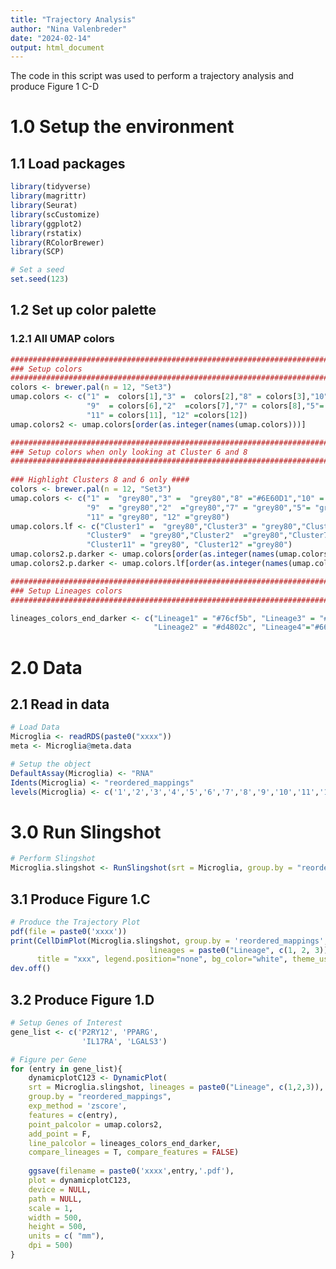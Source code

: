 ```yaml
---
title: "Trajectory Analysis"
author: "Nina Valenbreder"
date: "2024-02-14"
output: html_document
---
```


The code in this script was used to perform a trajectory analysis and produce Figure 1 C-D


# 1.0 Setup the environment
## 1.1 Load packages
```r
library(tidyverse)
library(magrittr)
library(Seurat)
library(scCustomize)
library(ggplot2)
library(rstatix)
library(RColorBrewer)
library(SCP)

# Set a seed
set.seed(123)
```

## 1.2 Set up color palette
### 1.2.1 All UMAP colors
```r
################################################################################
### Setup colors 
################################################################################
colors <- brewer.pal(n = 12, "Set3")
umap.colors <- c("1" =  colors[1],"3" =  colors[2],"8" = colors[3],"10" = colors[4],"4" = colors[5],
                 "9"  = colors[6],"2"  =colors[7],"7" = colors[8],"5"= colors[9], "6" = colors[10],
                 "11" = colors[11], "12" =colors[12])
umap.colors2 <- umap.colors[order(as.integer(names(umap.colors)))]

################################################################################
### Setup colors when only looking at Cluster 6 and 8
###############################################################################
     
### Highlight Clusters 8 and 6 only ####
colors <- brewer.pal(n = 12, "Set3")
umap.colors <- c("1" =  "grey80","3" =  "grey80","8" ="#6E60D1","10" = "grey80","4" = "grey80",
                 "9"  = "grey80","2"  ="grey80","7" = "grey80","5"= "grey80", "6" = "#BD4DBF",
                 "11" = "grey80", "12" ="grey80")
umap.colors.lf <- c("Cluster1" =  "grey80","Cluster3" = "grey80","Cluster8" = "#6E60D1","Cluster10" = "grey80","Cluster4" = "grey80",
                 "Cluster9"  = "grey80","Cluster2"  ="grey80","Cluster7" = "grey80","Cluster5"= "grey80", "Cluster6" = "#BD4DBF",
                 "Cluster11" = "grey80", "Cluster12" ="grey80")
umap.colors2.p.darker <- umap.colors[order(as.integer(names(umap.colors)))]
umap.colors2.p.darker <- umap.colors.lf[order(as.integer(names(umap.colors.lf)))]

################################################################################
### Setup Lineages colors
################################################################################

lineages_colors_end_darker <- c("Lineage1" = "#76cf5b", "Lineage3" = "#c62cd4", 
                                "Lineage2" = "#d4802c", "Lineage4"="#6686d9", "Lineage6"="#d9c752")
```

# 2.0 Data
## 2.1 Read in data
```r
# Load Data
Microglia <- readRDS(paste0("xxxx"))
meta <- Microglia@meta.data

# Setup the object
DefaultAssay(Microglia) <- "RNA"
Idents(Microglia) <- "reordered_mappings"
levels(Microglia) <- c('1','2','3','4','5','6','7','8','9','10','11','12')
```

# 3.0 Run Slingshot 
```r
# Perform Slingshot
Microglia.slingshot <- RunSlingshot(srt = Microglia, group.by = "reordered_mappings", reduction = "umap", start = '1') #extend = F to force starting cluster
```

## 3.1 Produce Figure 1.C
```r
# Produce the Trajectory Plot
pdf(file = paste0('xxxx'))
print(CellDimPlot(Microglia.slingshot, group.by = 'reordered_mappings', reduction = "umap", 
                               lineages = paste0("Lineage", c(1, 2, 3)), show_stat=F, palcolor=umap.colors2.p.darker, 
      title = "xxx", legend.position="none", bg_color="white", theme_use = "theme_classic", raster=FALSE, edge_color = "white", lineages_palcolor = lineages_colors_end_darkest))
dev.off()
```

## 3.2 Produce Figure 1.D
```r
# Setup Genes of Interest
gene_list <- c('P2RY12', 'PPARG',
                'IL17RA', 'LGALS3')

# Figure per Gene
for (entry in gene_list){
    dynamicplotC123 <- DynamicPlot(
    srt = Microglia.slingshot, lineages = paste0("Lineage", c(1,2,3)), 
    group.by = "reordered_mappings",
    exp_method = 'zscore',
    features = c(entry), 
    point_palcolor = umap.colors2,
    add_point = F,
    line_palcolor = lineages_colors_end_darker,
    compare_lineages = T, compare_features = FALSE)
    
    ggsave(filename = paste0('xxxx',entry,'.pdf'),
    plot = dynamicplotC123,
    device = NULL,
    path = NULL,
    scale = 1,
    width = 500,
    height = 500,
    units = c( "mm"),
    dpi = 500)
}
```


